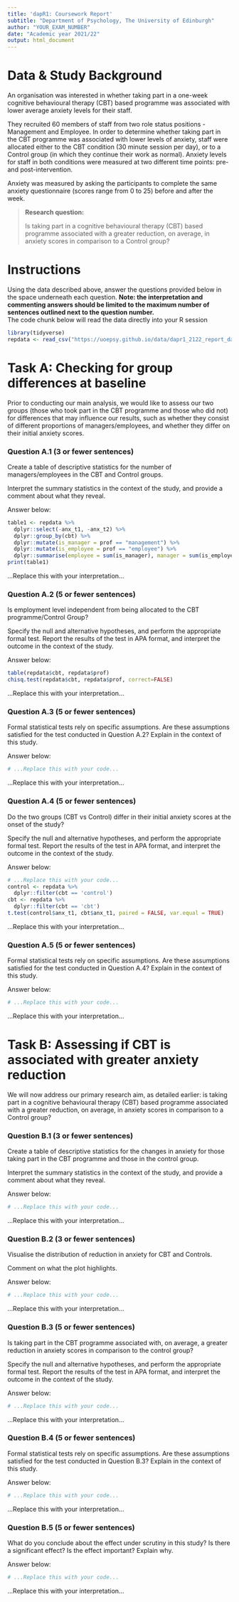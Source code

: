 ```yaml
---
title: 'dapR1: Coursework Report'
subtitle: "Department of Psychology, The University of Edinburgh"
author: "YOUR_EXAM_NUMBER"
date: "Academic year 2021/22"
output: html_document
---
```


# Data & Study Background

An organisation was interested in whether taking part in a one-week cognitive behavioural therapy (CBT) based programme was associated with lower average anxiety levels for their staff.

They recruited 60 members of staff from two role status positions - Management and Employee. In order to determine whether taking part in the CBT programme was associated with lower levels of anxiety, staff were allocated either to the CBT condition (30 minute session per day), or to a Control group (in which they continue their work as normal). Anxiety levels for staff in both conditions were measured at two different time points: pre- and post-intervention.

Anxiety was measured by asking the participants to complete the same anxiety questionnaire (scores range from 0 to 25) before and after the week.  

> **Research question:**
>
> Is taking part in a cognitive behavioural therapy (CBT) based programme associated with a greater reduction, on average, in anxiety scores in comparison to a Control group?


# Instructions

Using the data described above, answer the questions provided below in the space underneath each question. **Note: the interpretation and commenting answers should be limited to the maximum number of sentences outlined next to the question number.**  
The code chunk below will read the data directly into your R session
 
```r
library(tidyverse)
repdata <- read_csv("https://uoepsy.github.io/data/dapr1_2122_report_data.csv")
```




# Task A: Checking for group differences at baseline

Prior to conducting our main analysis, we would like to assess our two groups (those who took part in the CBT programme and those who did not) for differences that may influence our results, such as whether they consist of different proportions of managers/employees, and whether they differ on their initial anxiety scores.  


### Question A.1 (3 or fewer sentences)

Create a table of descriptive statistics for the number of managers/employees in the CBT and Control groups. 

Interpret the summary statistics in the context of the study, and provide a comment about what they reveal.

Answer below:

```r
table1 <- repdata %>%
  dplyr::select(-anx_t1, -anx_t2) %>%
  dplyr::group_by(cbt) %>%
  dplyr::mutate(is_manager = prof == "management") %>%
  dplyr::mutate(is_employee = prof == "employee") %>%
  dplyr::summarise(employee = sum(is_manager), manager = sum(is_employee), sum = n())
print(table1)
```

...Replace this with your interpretation...

### Question A.2 (5 or fewer sentences)

Is employment level independent from being allocated to the CBT programme/Control Group? 

Specify the null and alternative hypotheses, and perform the appropriate formal test. Report the results of the test in APA format, and interpret the outcome in the context of the study.

Answer below:

```r
table(repdata$cbt, repdata$prof)
chisq.test(repdata$cbt, repdata$prof, correct=FALSE)
```

...Replace this with your interpretation...

### Question A.3 (5 or fewer sentences)

Formal statistical tests rely on specific assumptions. Are these assumptions satisfied for the test conducted in Question A.2? Explain in the context of this study.

Answer below:

```r
# ...Replace this with your code...
```

...Replace this with your interpretation...

### Question A.4 (5 or fewer sentences)

Do the two groups (CBT vs Control) differ in their initial anxiety scores at the onset of the study? 

Specify the null and alternative hypotheses, and perform the appropriate formal test. Report the results of the test in APA format, and interpret the outcome in the context of the study.

Answer below:

```r
# ...Replace this with your code...
control <- repdata %>%
  dplyr::filter(cbt == 'control')
cbt <- repdata %>%
  dplyr::filter(cbt == 'cbt')
t.test(control$anx_t1, cbt$anx_t1, paired = FALSE, var.equal = TRUE)
```

...Replace this with your interpretation...

### Question A.5 (5 or fewer sentences)

Formal statistical tests rely on specific assumptions. Are these assumptions satisfied for the test conducted in Question A.4? Explain in the context of this study.

Answer below:

```r
# ...Replace this with your code...
```

...Replace this with your interpretation...



# Task B: Assessing if CBT is associated with greater anxiety reduction

We will now address our primary research aim, as detailed earlier: is taking part in a cognitive behavioural therapy (CBT) based programme associated with a greater reduction, on average, in anxiety scores in comparison to a Control group?  


### Question B.1 (3 or fewer sentences)

Create a table of descriptive statistics for the changes in anxiety for those taking part in the CBT programme and those in the control group.   

Interpret the summary statistics in the context of the study, and provide a comment about what they reveal.

Answer below:

```r
# ...Replace this with your code...
```

...Replace this with your interpretation...

### Question B.2 (3 or fewer sentences)

Visualise the distribution of reduction in anxiety for CBT and Controls. 

Comment on what the plot highlights.

Answer below:

```r
# ...Replace this with your code...
```

...Replace this with your interpretation...

### Question B.3 (5 or fewer sentences)

Is taking part in the CBT programme associated with, on average, a greater reduction in anxiety scores in comparison to the control group?

Specify the null and alternative hypotheses, and perform the appropriate formal test. Report the results of the test in APA format, and interpret the outcome in the context of the study.

Answer below:

```r
# ...Replace this with your code...
```

...Replace this with your interpretation...

### Question B.4 (5 or fewer sentences)

Formal statistical tests rely on specific assumptions. Are these assumptions satisfied for the test conducted in Question B.3? Explain in the context of this study.

Answer below:

```r
# ...Replace this with your code...
```

...Replace this with your interpretation...

### Question B.5 (5 or fewer sentences)

What do you conclude about the effect under scrutiny in this study? Is there a significant effect? Is the effect important? Explain why.

Answer below:

```r
# ...Replace this with your code...
```

...Replace this with your interpretation...

